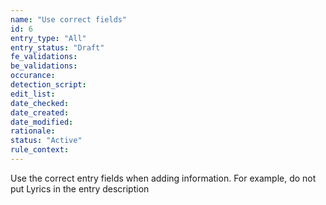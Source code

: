 ```yaml
---
name: "Use correct fields"
id: 6
entry_type: "All"
entry_status: "Draft"
fe_validations:
be_validations:
occurance:
detection_script:
edit_list:
date_checked:
date_created:
date_modified:
rationale:
status: "Active"
rule_context:
---
```

Use the correct entry fields when adding information. For example, do not put Lyrics in the entry description